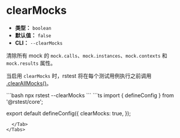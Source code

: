# clearMocks

- **类型：** `boolean`
- **默认值：** `false`
- **CLI：** `--clearMocks`

清除所有 mock 的 `mock.calls`、`mock.instances`、`mock.contexts` 和 `mock.results` 属性。

当启用 `clearMocks` 时，rstest 将在每个测试用例执行之前调用 [.clearAllMocks()](/api/rstest/mockFunctions#rstestclearallmocks)。


<Tabs defaultValue='rstest.config.ts'>
  <Tab label="CLI">
  ```bash
  npx rstest --clearMocks 
  ```
  </Tab>
  <Tab label="rstest.config.ts">
```ts
import { defineConfig } from '@rstest/core';

export default defineConfig({
  clearMocks: true,
});
```
  </Tab>
</Tabs>
